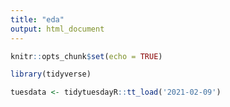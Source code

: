 ```yaml
---
title: "eda"
output: html_document
---
```


```r
knitr::opts_chunk$set(echo = TRUE)
```


```r
library(tidyverse)
```


```r
tuesdata <- tidytuesdayR::tt_load('2021-02-09')
```


